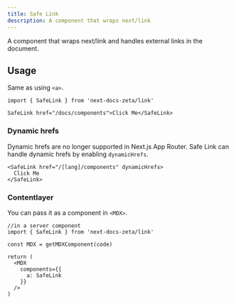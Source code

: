 ```yaml
---
title: Safe Link
description: A component that wraps next/link
---
```


A component that wraps next/link and handles external links in the document.

## Usage

Same as using `<a>`.

```tsx
import { SafeLink } from 'next-docs-zeta/link'

SafeLink href="/docs/components">Click Me</SafeLink>
```

### Dynamic hrefs

Dynamic hrefs are no longer supported in Next.js App Router. Safe Link can
handle dynamic hrefs by enabling `dynamicHrefs`.

```tsx
<SafeLink href="/[lang]/components" dynamicHrefs>
  Click Me
</SafeLink>
```

### Contentlayer

You can pass it as a component in `<MDX>`.

```tsx
//in a server component
import { SafeLink } from 'next-docs-zeta/link'

const MDX = getMDXComponent(code)

return (
  <MDX
    components={{
      a: SafeLink
    }}
  />
)
```
